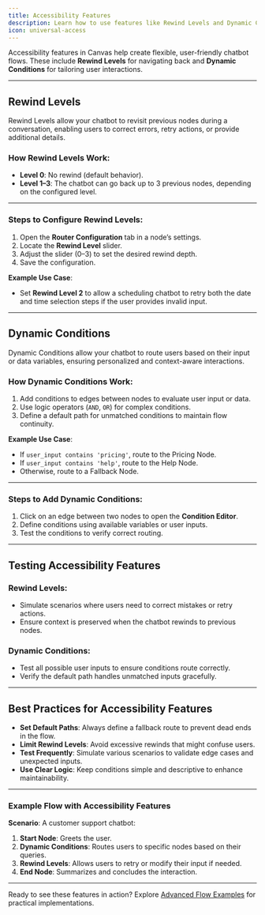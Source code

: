 ```yaml
---
title: Accessibility Features
description: Learn how to use features like Rewind Levels and Dynamic Conditions to create flexible, user-friendly flows in the Canvas.
icon: universal-access
---
```


Accessibility features in Canvas help create flexible, user-friendly chatbot flows. These include **Rewind Levels** for navigating back and **Dynamic Conditions** for tailoring user interactions.

---

## Rewind Levels

Rewind Levels allow your chatbot to revisit previous nodes during a conversation, enabling users to correct errors, retry actions, or provide additional details.

### How Rewind Levels Work:

- **Level 0**: No rewind (default behavior).
- **Level 1–3**: The chatbot can go back up to 3 previous nodes, depending on the configured level.

---

### Steps to Configure Rewind Levels:

1. Open the **Router Configuration** tab in a node’s settings.
2. Locate the **Rewind Level** slider.
3. Adjust the slider (0–3) to set the desired rewind depth.
4. Save the configuration.

**Example Use Case**:

- Set **Rewind Level 2** to allow a scheduling chatbot to retry both the date and time selection steps if the user provides invalid input.

---

## Dynamic Conditions

Dynamic Conditions allow your chatbot to route users based on their input or data variables, ensuring personalized and context-aware interactions.

### How Dynamic Conditions Work:

1. Add conditions to edges between nodes to evaluate user input or data.
2. Use logic operators (`AND`, `OR`) for complex conditions.
3. Define a default path for unmatched conditions to maintain flow continuity.

**Example Use Case**:

- If `user_input contains 'pricing'`, route to the Pricing Node.
- If `user_input contains 'help'`, route to the Help Node.
- Otherwise, route to a Fallback Node.

---

### Steps to Add Dynamic Conditions:

1. Click on an edge between two nodes to open the **Condition Editor**.
2. Define conditions using available variables or user inputs.
3. Test the conditions to verify correct routing.

---

## Testing Accessibility Features

### Rewind Levels:

- Simulate scenarios where users need to correct mistakes or retry actions.
- Ensure context is preserved when the chatbot rewinds to previous nodes.

### Dynamic Conditions:

- Test all possible user inputs to ensure conditions route correctly.
- Verify the default path handles unmatched inputs gracefully.

---

## Best Practices for Accessibility Features

- **Set Default Paths**: Always define a fallback route to prevent dead ends in the flow.
- **Limit Rewind Levels**: Avoid excessive rewinds that might confuse users.
- **Test Frequently**: Simulate various scenarios to validate edge cases and unexpected inputs.
- **Use Clear Logic**: Keep conditions simple and descriptive to enhance maintainability.

---

### Example Flow with Accessibility Features

**Scenario**: A customer support chatbot:

1. **Start Node**: Greets the user.
2. **Dynamic Conditions**: Routes users to specific nodes based on their queries.
3. **Rewind Levels**: Allows users to retry or modify their input if needed.
4. **End Node**: Summarizes and concludes the interaction.

---

Ready to see these features in action? Explore [Advanced Flow Examples](examples) for practical implementations.
